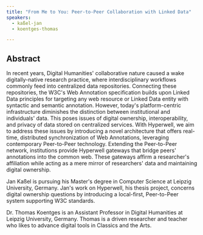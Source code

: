 ```yaml
---
title: "From Me to You: Peer-to-Peer Collaboration with Linked Data"
speakers:
  - kaßel-jan
  - koentges-thomas

---
```

## Abstract

In recent years, Digital Humanities' collaborative nature caused a wake digitally-native research practice, where interdisciplinary workflows commonly feed into centralized data repositories. Connecting these repositories, the W3C's Web Annotation specification builds upon Linked Data principles for targeting any web resource or Linked Data entity with syntactic and semantic annotation. However, today's platform-centric infrastructure diminishes the distinction between institutional and individuals' data. This poses issues of digital ownership, interoperability, and privacy of data stored on centralized services. With Hyperwell, we aim to address these issues by introducing a novel architecture that offers real-time, distributed synchronization of Web Annotations, leveraging contemporary Peer-to-Peer technology. Extending the Peer-to-Peer network, institutions provide Hyperwell gateways that bridge peers' annotations into the common web. These gateways affirm a researcher's affiliation while acting as a mere mirror of researchers' data and maintaining digital ownership.

<Link href="https://zenodo.org/record/3750243#.XpV3PC9PjOQ" label="Get full paper on Zenodo" />

<Speakers>

<Speaker speaker="kaßel-jan">

Jan Kaßel is pursuing his Master's degree in Computer Science at Leipzig University, Germany. Jan's work on Hyperwell, his thesis project, concerns digital ownership questions by introducing a local-first, Peer-to-Peer system supporting W3C standards.

</Speaker>

<Speaker speaker="koentges-thomas">

Dr. Thomas Koentges is an Assistant Professor in Digital Humanities at Leipzig University, Germany. Thomas is a driven researcher and teacher who likes to advance digital tools in Classics and the Arts.

</Speaker>

</Speakers>
